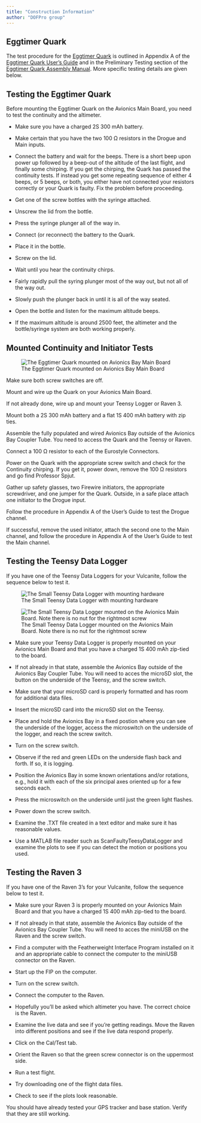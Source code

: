 ```yaml
---
title: "Construction Information"
author: "DOFPro group"
---
```


## Eggtimer Quark

The test procedure for the [Eggtimer Quark](https://eggtimerrocketry.com/home/altimeters-av-bay/) is outlined in Appendix A of the [Eggtimer Quark User's Guide](https://eggtimerrocketry.com/wp-content/uploads/2021/04/Eggtimer-Quark-Manual-D3.pdf) and in the Preliminary Testing section of the [Eggtimer Quark Assembly Manual](https://eggtimerrocketry.com/wp-content/uploads/2021/02/Eggtimer-Quark-Assembly-Manual-D3.pdf). More specific testing details are given below.

## Testing the Eggtimer Quark

Before mounting the Eggtimer Quark on the Avionics Main Board, you need to test the continuity and the altimeter.

* Make sure you have a charged 2S 300 mAh battery.

* Make certain that you have the two 100 Ω resistors in the Drogue and Main inputs.

* Connect the battery and wait for the beeps. There is a short beep upon power up followed by a beep-out of the altitude of the last flight, and finally some chirping. If you get the chirping, the Quark has passed the continuity tests. If instead you get some repeating sequence of either 4 beeps, or 5 beeps, or both, you either have not connected your resistors correctly or your Quark is faulty. Fix the problem before proceeding.

* Get one of the screw bottles with the syringe attached.

* Unscrew the lid from the bottle.

* Press the syringe plunger all of the way in.

* Connect (or reconnect) the battery to the Quark.

* Place it in the bottle.

* Screw on the lid.

* Wait until you hear the continuity chirps.

* Fairly rapidly pull the syring plunger most of the way out, but not all of the way out.

* Slowly push the plunger back in until it is all of the way seated.

* Open the bottle and listen for the maximum altitude beeps.

* If the maximum altitude is around 2500 feet, the altimeter and the bottle/syringe system are both working properly.

## Mounted Continuity and Initiator Tests

![The Eggtimer Quark mounted on Avionics Bay Main Board](https://dofprobucket2.s3.us-east-2.amazonaws.com/Images/Vul_Quark.png)

Make sure both screw switches are off.

Mount and wire up the Quark on your Avionics Main Board.

If not already done, wire up and mount your Teensy Logger or Raven 3.

Mount both a 2S 300 mAh battery and a flat 1S 400 mAh battery with zip ties.

Assemble the fully populated and wired Avionics Bay outside of the Avionics Bay Coupler Tube. You need to access the Quark and the Teensy or Raven.

Connect a 100 Ω resistor to each of the Eurostyle Connectors.

Power on the Quark with the appropriate screw switch and check for the Continuity chirping. If you get it, power down, remove the 100 Ω resistors and go find Professor Spjut.

Gather up safety glasses, two Firewire initiators, the appropriate screwdriver, and one jumper for the Quark.
Outside, in a safe place attach one initiator to the Drogue input.

Follow the procedure in Appendix A of the User's Guide to test the Drogue channel.

If successful, remove the used initiator, attach the second one to the Main channel, and follow the procedure in Appendix A of the User's Guide to test the Main channel.

## Testing the Teensy Data Logger

If you have one of the Teensy Data Loggers for your Vulcanite, follow the sequence below to test it.

![The Small Teensy Data Logger with mounting hardware](https://dofprobucket2.s3.us-east-2.amazonaws.com/Images/Vul_TeensySmall_w_MountingHardware.png)

![The Small Teensy Data Logger mounted on the Avionics Main Board. Note there is no nut for the rightmost screw](https://dofprobucket2.s3.us-east-2.amazonaws.com/Images/Vul_TeensySmall_Mounted_SideView.png)

* Make sure your Teensy Data Logger is properly mounted on your Avionics Main Board and that you have a charged 1S 400 mAh zip-tied to the board.

* If not already in that state, assemble the Avionics Bay outside of the Avionics Bay Coupler Tube. You will need to acces the microSD slot, the button on the underside of the Teensy, and the screw switch.

* Make sure that your microSD card is properly formatted and has room for additional data files.

* Insert the microSD card into the microSD slot on the Teensy.

* Place and hold the Avionics Bay in a fixed postion where you can see the underside of the logger, access the microswitch on the underside of the logger, and reach the screw switch.

* Turn on the screw switch.

* Observe if the red and green LEDs on the underside flash back and forth. If so, it is logging.

* Position the Avionics Bay in some known orientations and/or rotations, e.g., hold it with each of the six principal axes oriented up for a few seconds each.

* Press the microswitch on the underside until just the green light flashes.

* Power down the screw switch.

* Examine the .TXT file created in a text editor and make sure it has reasonable values.

* Use a MATLAB file reader such as ScanFaultyTeesyDataLogger and examine the plots to see if you can detect the motion or positions you used.

## Testing the Raven 3

If you have one of the Raven 3's for your Vulcanite, follow the sequence below to test it.

* Make sure your Raven 3 is properly mounted on your Avionics Main Board and that you have a charged 1S 400 mAh zip-tied to the board.

* If not already in that state, assemble the Avionics Bay outside of the Avionics Bay Coupler Tube. You will need to acces the miniUSB on the Raven and the screw switch.

* Find a computer with the Featherweight Interface Program installed on it and an appropriate cable to connect the computer to the miniUSB connector on the Raven.

* Start up the FIP on the computer.

* Turn on the screw switch.

* Connect the computer to the Raven.

* Hopefully you'll be asked which altimeter you have. The correct choice is the Raven.

* Examine the live data and see if you're getting readings. Move the Raven into different positions and see if the live data respond properly.

* Click on the Cal/Test tab.

* Orient the Raven so that the green screw connector is on the uppermost side.

* Run a test flight.

* Try downloading one of the flight data files.

* Check to see if the plots look reasonable.

You should have already tested your GPS tracker and base station. Verify that they are still working.